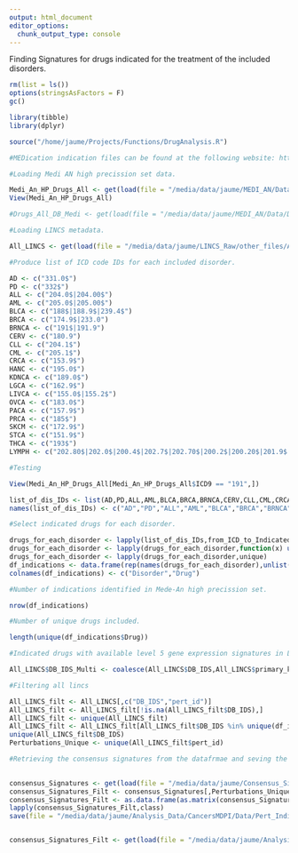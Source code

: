 ```yaml
---
output: html_document
editor_options: 
  chunk_output_type: console
---
```


Finding Signatures for drugs indicated for the treatment of the included disorders.

```r
rm(list = ls())
options(stringsAsFactors = F)
gc()
```

```r
library(tibble)
library(dplyr)
```

```r
source("/home/jaume/Projects/Functions/DrugAnalysis.R")
```

```r
#MEDication indication files can be found at the following website: https://www.vumc.org/cpm/cpm-blog/medi-ensemble-medication-indication-resource-0

#Loading Medi AN high precission set data.

Medi_An_HP_Drugs_All <- get(load(file = "/media/data/jaume/MEDI_AN/Data/Maid_An_HP_Drugs_All.Rda"))
View(Medi_An_HP_Drugs_All)

#Drugs_All_DB_Medi <- get(load(file = "/media/data/jaume/MEDI_AN/Data/Drugs_All_BD_Medi.Rda"))

#Loading LINCS metadata.

All_LINCS <- get(load(file = "/media/data/jaume/LINCS_Raw/other_files/All_LINCS_with_DB.Rda"))

#Produce list of ICD code IDs for each included disorder.

AD <- c("331.0$")
PD <- c("332$")
ALL <- c("204.0$|204.00$")
AML <- c("205.0$|205.00$")
BLCA <- c("188$|188.9$|239.4$")
BRCA <- c("174.9$|233.0")
BRNCA <- c("191$|191.9")
CERV <- c("180.9")
CLL <- c("204.1$")
CML <- c("205.1$")
CRCA <- c("153.9$")
HANC <- c("195.0$")
KDNCA <- c("189.0$")
LGCA <- c("162.9$")
LIVCA <- c("155.0$|155.2$")
OVCA <- c("183.0$")
PACA <- c("157.9$")
PRCA <- c("185$")
SKCM <- c("172.9$")
STCA <- c("151.9$")
THCA <- c("193$")
LYMPH <- c("202.80$|202.0$|200.4$|202.7$|202.70$|200.2$|200.20$|201.9$|201.90$|201$")

#Testing

View(Medi_An_HP_Drugs_All[Medi_An_HP_Drugs_All$ICD9 == "191",])

list_of_dis_IDs <- list(AD,PD,ALL,AML,BLCA,BRCA,BRNCA,CERV,CLL,CML,CRCA,HANC,KDNCA,LGCA,LIVCA,OVCA,PACA,PRCA,SKCM,STCA,THCA,LYMPH)
names(list_of_dis_IDs) <- c("AD","PD","ALL","AML","BLCA","BRCA","BRNCA","CERV","CLL","CML","CRCA","HANC","KDNCA","LGCA","LIVCA","OVCA","PACA","PRCA","SKCM","STCA","THCA","LYMPH")

#Select indicated drugs for each disorder.

drugs_for_each_disorder <- lapply(list_of_dis_IDs,from_ICD_to_Indicated_DB,Maid_An_HP_Drugs_All)
drugs_for_each_disorder <- lapply(drugs_for_each_disorder,function(x) unique(as.character(unlist(x))))
drugs_for_each_disorder <- lapply(drugs_for_each_disorder,unique)
df_indications <- data.frame(rep(names(drugs_for_each_disorder),unlist(lapply(drugs_for_each_disorder,length))),unname(unlist(drugs_for_each_disorder)))
colnames(df_indications) <- c("Disorder","Drug")

#Number of indications identified in Mede-An high precission set.

nrow(df_indications)

#Number of unique drugs included.

length(unique(df_indications$Drug))

#Indicated drugs with available level 5 gene expression signatures in LINCS L1000. This includes the  small compound ID to DB mapping. (https://maayanlab.cloud/L1000FWD/download_page) was obtained using the drug metadata file provided in the previous website and the drugbank lincs small molecule id mapping though the uniquem API.

All_LINCS$DB_IDS_Multi <- coalesce(All_LINCS$DB_IDS,All_LINCS$primary_key)

#Filtering all lincs

All_LINCS_filt <- All_LINCS[,c("DB_IDS","pert_id")]
All_LINCS_filt <- All_LINCS_filt[!is.na(All_LINCS_filt$DB_IDS),]
All_LINCS_filt <- unique(All_LINCS_filt)
All_LINCS_filt <- All_LINCS_filt[All_LINCS_filt$DB_IDS %in% unique(df_indications$Drug),]
unique(All_LINCS_filt$DB_IDS)
Perturbations_Unique <- unique(All_LINCS_filt$pert_id)

#Retrieving the consensus signatures from the datafrmae and seving the data slice.

  
consensus_Signatures <- get(load(file = "/media/data/jaume/Consensus_Signatures/Data/Consensus_Signatures.Rda"))
consensus_Signatures_Filt <- consensus_Signatures[,Perturbations_Unique]
consensus_Signatures_Filt <- as.data.frame(as.matrix(consensus_Signatures_Filt))
lapply(consensus_Signatures_Filt,class)
save(file = "/media/data/jaume/Analysis_Data/CancersMDPI/Data/Pert_Indications.Rda",consensus_Signatures_Filt)


consensus_Signatures_Filt <- get(load(file = "/media/data/jaume/Analysis_Data/CancersMDPI/Data/Pert_Indications.Rda"))
```